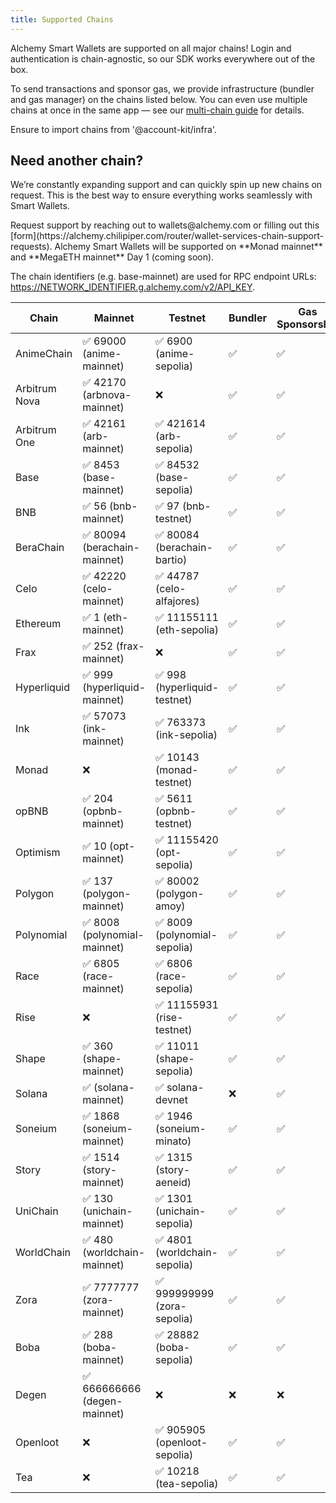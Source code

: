 ```yaml
---
title: Supported Chains
---
```


Alchemy Smart Wallets are supported on all major chains! Login and authentication is chain-agnostic, so our SDK works everywhere out of the box.

To send transactions and sponsor gas, we provide infrastructure (bundler and gas manager) on the chains listed below. You can even use multiple chains at once in the same app — see our [multi-chain guide](/wallets/recipes/multi-chain-setup) for details.

Ensure to import chains from '@account-kit/infra'.

## Need another chain?

We’re constantly expanding support and can quickly spin up new chains on request. This is the best way to ensure everything works seamlessly with Smart Wallets.

<Info>
  Request support by reaching out to wallets@alchemy.com or filling out this
  [form](https://alchemy.chilipiper.com/router/wallet-services-chain-support-requests).
</Info>

<Tip>
  Alchemy Smart Wallets will be supported on **Monad mainnet** and **MegaETH
  mainnet** Day 1 (coming soon).
</Tip>

The chain identifiers (e.g. base-mainnet) are used for RPC endpoint URLs:
https://NETWORK_IDENTIFIER.g.alchemy.com/v2/API_KEY.

<StickyTable>

| Chain         | Mainnet                      | Testnet                      | Bundler | Gas Sponsorship |
| ------------- | ---------------------------- | ---------------------------- | ------- | --------------- |
| AnimeChain    | ✅ 69000 (anime-mainnet)     | ✅ 6900 (anime-sepolia)      | ✅      | ✅              |
| Arbitrum Nova | ✅ 42170 (arbnova-mainnet)   | ❌                           | ✅      | ✅              |
| Arbitrum One  | ✅ 42161 (arb-mainnet)       | ✅ 421614 (arb-sepolia)      | ✅      | ✅              |
| Base          | ✅ 8453 (base-mainnet)       | ✅ 84532 (base-sepolia)      | ✅      | ✅              |
| BNB           | ✅ 56 (bnb-mainnet)          | ✅ 97 (bnb-testnet)          | ✅      | ✅              |
| BeraChain     | ✅ 80094 (berachain-mainnet) | ✅ 80084 (berachain-bartio)  | ✅      | ✅              |
| Celo          | ✅ 42220 (celo-mainnet)      | ✅ 44787 (celo-alfajores)    | ✅      | ✅              |
| Ethereum      | ✅ 1 (eth-mainnet)           | ✅ 11155111 (eth-sepolia)    | ✅      | ✅              |
| Frax          | ✅ 252 (frax-mainnet)        | ❌                           | ✅      | ✅              |
| Hyperliquid   | ✅ 999 (hyperliquid-mainnet) | ✅ 998 (hyperliquid-testnet) | ✅      | ✅              |
| Ink           | ✅ 57073 (ink-mainnet)       | ✅ 763373 (ink-sepolia)      | ✅      | ✅              |
| Monad         | ❌                           | ✅ 10143 (monad-testnet)     | ✅      | ✅              |
| opBNB         | ✅ 204 (opbnb-mainnet)       | ✅ 5611 (opbnb-testnet)      | ✅      | ✅              |
| Optimism      | ✅ 10 (opt-mainnet)          | ✅ 11155420 (opt-sepolia)    | ✅      | ✅              |
| Polygon       | ✅ 137 (polygon-mainnet)     | ✅ 80002 (polygon-amoy)      | ✅      | ✅              |
| Polynomial    | ✅ 8008 (polynomial-mainnet) | ✅ 8009 (polynomial-sepolia) | ✅      | ✅              |
| Race          | ✅ 6805 (race-mainnet)       | ✅ 6806 (race-sepolia)       | ✅      | ✅              |
| Rise          | ❌                           | ✅ 11155931 (rise-testnet)   | ✅      | ✅              |
| Shape         | ✅ 360 (shape-mainnet)       | ✅ 11011 (shape-sepolia)     | ✅      | ✅              |
| Solana        | ✅ (solana-mainnet)          | ✅ solana-devnet             | ❌      | ✅              |
| Soneium       | ✅ 1868 (soneium-mainnet)    | ✅ 1946 (soneium-minato)     | ✅      | ✅              |
| Story         | ✅ 1514 (story-mainnet)      | ✅ 1315 (story-aeneid)       | ✅      | ✅              |
| UniChain      | ✅ 130 (unichain-mainnet)    | ✅ 1301 (unichain-sepolia)   | ✅      | ✅              |
| WorldChain    | ✅ 480 (worldchain-mainnet)  | ✅ 4801 (worldchain-sepolia) | ✅      | ✅              |
| Zora          | ✅ 7777777 (zora-mainnet)    | ✅ 999999999 (zora-sepolia)  | ✅      | ✅              |
| Boba          | ✅ 288 (boba-mainnet)        | ✅ 28882 (boba-sepolia)      | ✅      | ✅              |
| Degen         | ✅ 666666666 (degen-mainnet) | ❌                           | ❌      | ❌              |
| Openloot      | ❌                           | ✅ 905905 (openloot-sepolia) | ✅      | ✅              |
| Tea           | ❌                           | ✅ 10218 (tea-sepolia)       | ✅      | ✅              |

</StickyTable>

